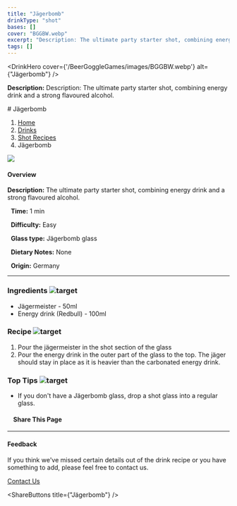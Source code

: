 ```yaml
---
title: "Jägerbomb"
drinkType: "shot"
bases: []
cover: "BGGBW.webp"
excerpt: "Description: The ultimate party starter shot, combining energy drink and a strong flavoured alcohol."
tags: []
---
```



<DrinkHero
  cover={'/BeerGoggleGames/images/BGGBW.webp'}
  alt={"Jägerbomb"}
/>

<DrinkSection title="Overview" icon="/BeerGoggleGames/images/info.webp">
<p><strong>Description:</strong> Description: The ultimate party starter shot, combining energy drink and a strong flavoured alcohol.</p>
</DrinkSection>

<DrinkSection title="Ingredients" icon="/BeerGoggleGames/images/liquor.webp">
<!-- Add ingredients -->
</DrinkSection>

<DrinkSection title="Method" icon="/BeerGoggleGames/images/question.webp">
# Jägerbomb

1.  [Home](/)
2.  [Drinks](drinks)
3.  [Shot Recipes](drinks/shotrecipes)
4.  Jägerbomb

![](/images/jagerbomb.webp)

#### Overview

**Description:** The ultimate party starter shot, combining energy drink and a strong flavoured alcohol.

  **Time:** 1 min

  **Difficulty:** Easy

  **Glass type:** Jägerbomb glass

  **Dietary Notes:** None

  **Origin:** Germany

* * *

### Ingredients ![target](/images/liquor.webp)

-   Jägermeister - 50ml
-   Energy drink (Redbull) - 100ml

### Recipe ![target](/images/rules.webp)

1.  Pour the jägermeister in the shot section of the glass
2.  Pour the energy drink in the outer part of the glass to the top. The jäger should stay in place as it is heavier than the carbonated energy drink.

### Top Tips ![target](/images/lightbulb.webp)

-   If you don't have a Jägerbomb glass, drop a shot glass into a regular glass.

####     Share This Page

[](https://www.facebook.com/sharer/sharer.php?u=beergogglegames.co.uk/Drinks/ShotRecipes/jagerbomb)[](https://www.instagram.com/direct/new/)[](https://twitter.com/intent/tweet?url=beergogglegames.co.uk/Drinks/ShotRecipes/jagerbomb)

* * *

#### Feedback

If you think we've missed certain details out of the drink recipe or you have something to add, please feel free to contact us.

  
  
  
[Contact Us](contact)
</DrinkSection>



<ShareButtons title={"Jägerbomb"} />
<FeedbackCard></FeedbackCard>
